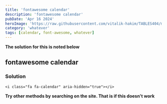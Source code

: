 ```yaml
---
title: 'fontawesome calendar'
description: 'fontawesome calendar'
pubDate: 'Apr 16 2024'
heroImage: 'https://raw.githubusercontent.com/vitalik-hakim/TABLES404/main/error_b/misc.png'
category: 'whatever'
tags: [calendar, font-awesome, whatever]
---
```


**The solution for this is noted below**

## fontawesome calendar

### Solution

```whatever
<i class="fa fa-calendar" aria-hidden="true"></i>
```

**Try other methods by searching on the site. That is if this doesn't work**

